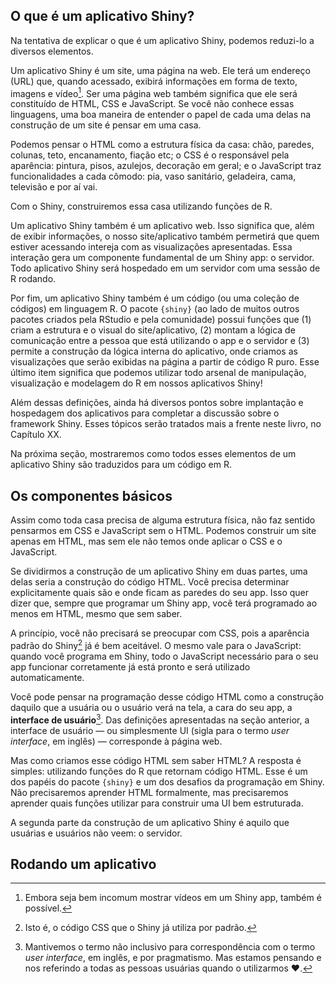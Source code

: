 ## O que é um aplicativo Shiny?

Na tentativa de explicar o que é um aplicativo Shiny, podemos reduzi-lo a diversos elementos.

Um aplicativo Shiny é um site, uma página na web. Ele terá um endereço (URL) que, quando acessado, exibirá informações em forma de texto, imagens e vídeo^[Embora seja bem incomum mostrar vídeos em um Shiny app, também é possível.]. Ser uma página web também significa que ele será constituído de HTML, CSS e JavaScript. Se você não conhece essas linguagens, uma boa maneira de entender o papel de cada uma delas na construção de um site é pensar em uma casa. 

Podemos pensar o HTML como a estrutura física da casa: chão, paredes, colunas, teto, encanamento, fiação etc; o CSS é o responsável pela aparência: pintura, pisos, azulejos, decoração em geral; e o JavaScript traz funcionalidades a cada cômodo: pia, vaso sanitário, geladeira, cama, televisão e por aí vai. 

Com o Shiny, construiremos essa casa utilizando funções de R.

Um aplicativo Shiny também é um aplicativo web. Isso significa que, além de exibir informações, o nosso site/aplicativo também permetirá que quem estiver acessando intereja com as visualizações apresentadas. Essa interação gera um componente fundamental de um Shiny app: o servidor. Todo aplicativo Shiny será hospedado em um servidor com uma sessão de R rodando.

Por fim, um aplicativo Shiny também é um código (ou uma coleção de códigos) em linguagem R. O pacote `{shiny}` (ao lado de  muitos outros pacotes criados pela RStudio e pela comunidade) possui funções que (1) criam a estrutura e o visual do site/aplicativo, (2) montam a lógica de comunicação entre a pessoa que está utilizando o app e o servidor e (3) permite a construção da lógica interna do aplicativo, onde criamos as visualizações que serão exibidas na página a partir de código R puro. Esse último item significa que podemos utilizar todo arsenal de manipulação, visualização e modelagem do R em nossos aplicativos Shiny!

Além dessas definições, ainda há diversos pontos sobre implantação e hospedagem dos aplicativos para completar a discussão sobre o framework Shiny. Esses tópicos serão tratados mais a frente neste livro, no Capítulo XX.

Na próxima seção, mostraremos como todos esses elementos de um aplicativo Shiny são traduzidos para um código em R.

## Os componentes básicos

Assim como toda casa precisa de alguma estrutura física, não faz sentido pensarmos em CSS e JavaScript sem o HTML. Podemos construir um site apenas em HTML, mas sem ele não temos onde aplicar o CSS e o JavaScript.

Se dividirmos a construção de um aplicativo Shiny em duas partes, uma delas seria a construção do código HTML. Você precisa determinar explicitamente quais são e onde ficam as paredes do seu app. Isso quer dizer que, sempre que programar um Shiny app, você terá programado ao menos em HTML, mesmo que sem saber.

A princípio, você não precisará se preocupar com CSS, pois a aparência padrão do Shiny^[Isto é, o código CSS que o Shiny já utiliza por padrão.] já é bem aceitável. O mesmo vale para o JavaScript: quando você programa em Shiny, todo o JavaScript necessário para o seu app funcionar corretamente já está pronto e será utilizado automaticamente.

Você pode pensar na programação desse código HTML como a construção daquilo que a usuária ou o usuário verá na tela, a cara do seu app, a **interface de usuário**^[Mantivemos o termo não inclusivo para correspondência com o termo *user interface*, em inglês, e por pragmatismo. Mas estamos pensando e nos referindo a todas as pessoas usuárias quando o utilizarmos ❤️.]. Das definições apresentadas na seção anterior, a interface de usuário --- ou simplesmente UI (sigla para o termo *user interface*, em inglês) --- corresponde à página web.

Mas como criamos esse código HTML sem saber HTML? A resposta é simples: utilizando funções do R que retornam código HTML. Esse é um dos papéis do pacote `{shiny}` e um dos desafios da programação em Shiny. Não precisaremos aprender HTML formalmente, mas precisaremos aprender quais funções utilizar para construir uma UI bem estruturada.

A segunda parte da construção de um aplicativo Shiny é aquilo que usuárias e usuários não veem: o servidor. 


## Rodando um aplicativo
